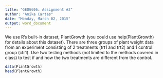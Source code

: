 ```yaml
---
title: "GEOG606: Assignment #2"
author: "Anika Cartas"
date: "Monday, March 02, 2015"
output: word_document
---
```


We use R’s built-in dataset, PlantGrowth (you could use help(PlantGrowth) for details about this dataset). There are three groups of plant weight data from an experiment consisting of 2 treatments (trt1 and trt2) and 1 control group (ctr1). Use two testing methods (not limited to the methods covered in class) to test if and how the two treatments are different from the control.

```r
data(PlantGrowth)
head(PlantGrowth)

```
